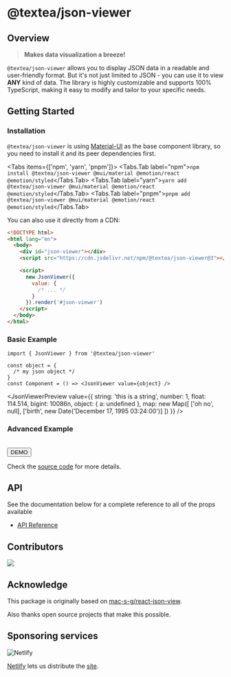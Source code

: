
# @textea/json-viewer

## Overview

> **Makes data visualization a breeze!**

`@textea/json-viewer` allows you to display JSON data in a readable and user-friendly format. But it's not just limited to JSON - you can use it to view **ANY** kind of data. The library is highly customizable and supports 100% TypeScript, making it easy to modify and tailor to your specific needs.

## Getting Started

### Installation

`@textea/json-viewer` is using [Material-UI](https://mui.com/) as the base component library, so you need to install it and its peer dependencies first.

<Tabs items={['npm', 'yarn', 'pnpm']}>
  <Tabs.Tab label="npm">``` npm install @textea/json-viewer @mui/material @emotion/react @emotion/styled ```</Tabs.Tab>
  <Tabs.Tab label="yarn">``` yarn add @textea/json-viewer @mui/material @emotion/react @emotion/styled ```</Tabs.Tab>
  <Tabs.Tab label="pnpm">``` pnpm add @textea/json-viewer @mui/material @emotion/react @emotion/styled ```</Tabs.Tab>
</Tabs>

You can also use it directly from a CDN:

```html {5,8-12} filename="index.html"
<!DOCTYPE html>
<html lang="en">
  <body>
    <div id="json-viewer"></div>
    <script src="https://cdn.jsdelivr.net/npm/@textea/json-viewer@3"></script>

    <script>
      new JsonViewer({
        value: {
          /* ... */
        }
      }).render('#json-viewer')
    </script>
  </body>
</html>
```

### Basic Example

```tsx
import { JsonViewer } from '@textea/json-viewer'

const object = {
  /* my json object */
}
const Component = () => <JsonViewer value={object} />
```

<JsonViewerPreview
  value={{
    string: 'this is a string',
    number: 1,
    float: 114.514,
    bigint: 10086n,
    object: { a: undefined },
    map: new Map([
      ['oh no', null],
      ['birth', new Date('December 17, 1995 03:24:00')]
    ])
  }}
/>

### Advanced Example

<br />
<Button variant="contained" component={Link} href="/full" target="_blank">
  DEMO
</Button>

Check the [source code](https://github.com/TexteaInc/json-viewer/blob/main/docs/pages/full/index.tsx) for more details.

## API

See the documentation below for a complete reference to all of the props available

- [API Reference](/apis)

## Contributors

<a href="https://github.com/TexteaInc/json-viewer/graphs/contributors">
  <img src="https://opencollective.com/json-viewer/contributors.svg?width=890&button=false" />
</a>

## Acknowledge

This package is originally based on [mac-s-g/react-json-view](https://github.com/mac-s-g/react-json-view).

Also thanks open source projects that make this possible.

## Sponsoring services

![Netlify](https://www.netlify.com/v3/img/components/full-logo-light.svg)

[Netlify](https://www.netlify.com/) lets us distribute the [site](https://viewer.textea.io).
